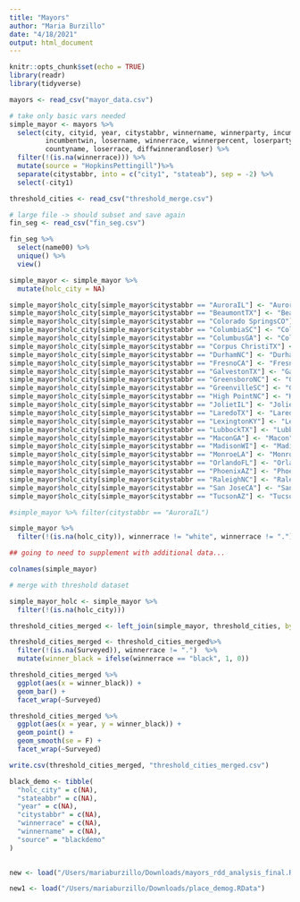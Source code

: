 ```yaml
---
title: "Mayors"
author: "Maria Burzillo"
date: "4/18/2021"
output: html_document
---
```


```r
knitr::opts_chunk$set(echo = TRUE)
library(readr)
library(tidyverse)
```


```r

mayors <- read_csv("mayor_data.csv")

# take only basic vars needed
simple_mayor <- mayors %>%
  select(city, cityid, year, citystabbr, winnername, winnerparty, incumbentpercent, incumbentlose, 
         incumbentwin, losername, winnerrace, winnerpercent, loserparty, loserpercent, 
         countyname, loserrace, diffwinnerandloser) %>%
  filter(!(is.na(winnerrace))) %>%
  mutate(source = "HopkinsPettingill")%>%
  separate(citystabbr, into = c("city1", "stateab"), sep = -2) %>%
  select(-city1)

threshold_cities <- read_csv("threshold_merge.csv")

# large file -> should subset and save again
fin_seg <- read_csv("fin_seg.csv")

fin_seg %>%
  select(name00) %>%
  unique() %>%
  view()


```


```r
simple_mayor <- simple_mayor %>%
  mutate(holc_city = NA) 

simple_mayor$holc_city[simple_mayor$citystabbr == "AuroraIL"] <- "Aurora"
simple_mayor$holc_city[simple_mayor$citystabbr == "BeaumontTX"] <- "Beaumont"
simple_mayor$holc_city[simple_mayor$citystabbr == "Colorado SpringsCO"] <- "Colorado Springs"
simple_mayor$holc_city[simple_mayor$citystabbr == "ColumbiaSC"] <- "Columbia"
simple_mayor$holc_city[simple_mayor$citystabbr == "ColumbusGA"] <- "Columbus"
simple_mayor$holc_city[simple_mayor$citystabbr == "Corpus ChristiTX"] <- "Corpus Christi"
simple_mayor$holc_city[simple_mayor$citystabbr == "DurhamNC"] <- "Durham"
simple_mayor$holc_city[simple_mayor$citystabbr == "FresnoCA"] <- "Fresno"
simple_mayor$holc_city[simple_mayor$citystabbr == "GalvestonTX"] <- "Galveston"
simple_mayor$holc_city[simple_mayor$citystabbr == "GreensboroNC"] <- "Greensboro"
simple_mayor$holc_city[simple_mayor$citystabbr == "GreenvilleSC"] <- "Greenville"
simple_mayor$holc_city[simple_mayor$citystabbr == "High PointNC"] <- "High Point"
simple_mayor$holc_city[simple_mayor$citystabbr == "JolietIL"] <- "Joliet"
simple_mayor$holc_city[simple_mayor$citystabbr == "LaredoTX"] <- "Laredo"
simple_mayor$holc_city[simple_mayor$citystabbr == "LexingtonKY"] <- "Lexington"
simple_mayor$holc_city[simple_mayor$citystabbr == "LubbockTX"] <- "Lubbock"
simple_mayor$holc_city[simple_mayor$citystabbr == "MaconGA"] <- "Macon"
simple_mayor$holc_city[simple_mayor$citystabbr == "MadisonWI"] <- "Madison"
simple_mayor$holc_city[simple_mayor$citystabbr == "MonroeLA"] <- "Monroe"
simple_mayor$holc_city[simple_mayor$citystabbr == "OrlandoFL"] <- "Orlando"
simple_mayor$holc_city[simple_mayor$citystabbr == "PhoenixAZ"] <- "Phoenix"
simple_mayor$holc_city[simple_mayor$citystabbr == "RaleighNC"] <- "Raleigh"
simple_mayor$holc_city[simple_mayor$citystabbr == "San JoseCA"] <- "San Jose"
simple_mayor$holc_city[simple_mayor$citystabbr == "TucsonAZ"] <- "Tucson"

#simple_mayor %>% filter(citystabbr == "AuroraIL")

simple_mayor %>%
  filter(!(is.na(holc_city)), winnerrace != "white", winnerrace != ".")

## going to need to supplement with additional data...

colnames(simple_mayor)
```


```r
# merge with threshold dataset

simple_mayor_holc <- simple_mayor %>%
  filter(!(is.na(holc_city)))

threshold_cities_merged <- left_join(simple_mayor, threshold_cities, by = c("city" = "City", "stateab" = "State")) 

threshold_cities_merged <- threshold_cities_merged%>% 
  filter(!(is.na(Surveyed)), winnerrace != ".")  %>%
  mutate(winner_black = ifelse(winnerrace == "black", 1, 0))

threshold_cities_merged %>%
  ggplot(aes(x = winner_black)) +
  geom_bar() +
  facet_wrap(~Surveyed)

threshold_cities_merged %>%
  ggplot(aes(x = year, y = winner_black)) +
  geom_point() +
  geom_smooth(se = F) +
  facet_wrap(~Surveyed)

write.csv(threshold_cities_merged, "threshold_cities_merged.csv")

```


```r

black_demo <- tibble(
  "holc_city" = c(NA),
  "stateabbr" = c(NA),
  "year" = c(NA), 
  "citystabbr" = c(NA), 
  "winnerrace" = c(NA),
  "winnername" = c(NA),
  "source" = "blackdemo"           
)

        
new <- load("/Users/mariaburzillo/Downloads/mayors_rdd_analysis_final.RData")

new1 <- load("/Users/mariaburzillo/Downloads/place_demog.RData")
```

